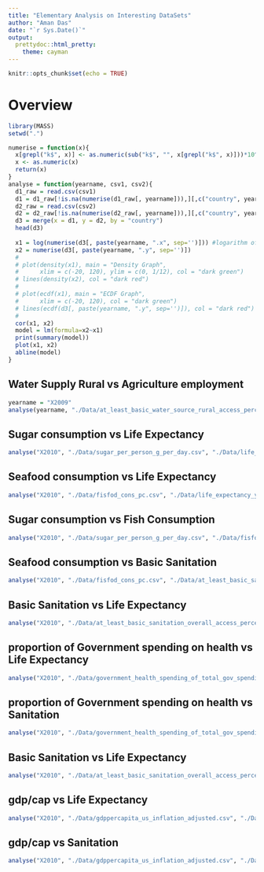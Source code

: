 ```yaml
---
title: "Elementary Analysis on Interesting DataSets"
author: "Aman Das"
date: "`r Sys.Date()`"
output:
  prettydoc::html_pretty:
    theme: cayman
---
```


```r
knitr::opts_chunk$set(echo = TRUE)
```
# Overview

```r
library(MASS)
setwd(".")

numerise = function(x){
  x[grepl("k$", x)] <- as.numeric(sub("k$", "", x[grepl("k$", x)]))*10^3
  x <- as.numeric(x)
  return(x)
}
analyse = function(yearname, csv1, csv2){
  d1_raw = read.csv(csv1)
  d1 = d1_raw[!is.na(numerise(d1_raw[, yearname])),][,c("country", yearname)]
  d2_raw = read.csv(csv2)
  d2 = d2_raw[!is.na(numerise(d2_raw[, yearname])),][,c("country", yearname)]
  d3 = merge(x = d1, y = d2, by = "country")
  head(d3)
  
  x1 = log(numerise(d3[, paste(yearname, ".x", sep='')])) #logarithm of x1 (mainly for gdp per capita)
  x2 = numerise(d3[, paste(yearname, ".y", sep='')])
  # 
  # plot(density(x1), main = "Density Graph",
  #      xlim = c(-20, 120), ylim = c(0, 1/12), col = "dark green")
  # lines(density(x2), col = "dark red")
  # 
  # plot(ecdf(x1), main = "ECDF Graph",
  #      xlim = c(-20, 120), col = "dark green")
  # lines(ecdf(d3[, paste(yearname, ".y", sep='')]), col = "dark red")
  # 
  cor(x1, x2)
  model = lm(formula=x2~x1)
  print(summary(model))
  plot(x1, x2)
  abline(model)
}

```

## Water Supply Rural vs Agriculture employment

```r
yearname = "X2009"
analyse(yearname, "./Data/at_least_basic_water_source_rural_access_percent.csv", "./Data/agriculture_workers_percent_of_employment.csv")
```

## Sugar consumption vs Life Expectancy
```r
analyse("X2010", "./Data/sugar_per_person_g_per_day.csv", "./Data/life_expectancy_years.csv")
```

## Seafood consumption vs Life Expectancy
```r
analyse("X2010", "./Data/fisfod_cons_pc.csv", "./Data/life_expectancy_years.csv")
```

## Sugar consumption vs Fish Consumption
```r
analyse("X2010", "./Data/sugar_per_person_g_per_day.csv", "./Data/fisfod_cons_pc.csv")
```

## Seafood consumption vs Basic Sanitation
```r
analyse("X2010", "./Data/fisfod_cons_pc.csv", "./Data/at_least_basic_sanitation_overall_access_percent.csv")
```

## Basic Sanitation vs Life Expectancy
```r
analyse("X2010", "./Data/at_least_basic_sanitation_overall_access_percent.csv", "./Data/life_expectancy_years.csv")
```

## proportion of Government spending on health vs Life Expectancy
```r

analyse("X2010", "./Data/government_health_spending_of_total_gov_spending_percent.csv", "./Data/life_expectancy_years.csv")
```

## proportion of Government spending on health vs Sanitation
```r

analyse("X2010", "./Data/government_health_spending_of_total_gov_spending_percent.csv", "./Data/at_least_basic_sanitation_overall_access_percent.csv")
```

## Basic Sanitation vs Life Expectancy
```r
analyse("X2010", "./Data/at_least_basic_sanitation_overall_access_percent.csv", "./Data/life_expectancy_years.csv")
```

## gdp/cap vs Life Expectancy
```r

analyse("X2010", "./Data/gdppercapita_us_inflation_adjusted.csv", "./Data/life_expectancy_years.csv")
```

## gdp/cap vs Sanitation
```r

analyse("X2010", "./Data/gdppercapita_us_inflation_adjusted.csv", "./Data/at_least_basic_sanitation_overall_access_percent.csv")
```